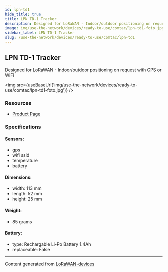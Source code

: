 ```yaml
---
id: lpn-td1
hide_title: true
title: LPN TD-1 Tracker
description: Designed for LoRaWAN - Indoor/outdoor positioning on request with GPS or WiFi
image: img/use-the-network/devices/ready-to-use/comtac/lpn-td1-foto.jpg
sidebar_label: LPN TD-1 Tracker
slug: /use-the-network/devices/ready-to-use/comtac/lpn-td1
---
```



## LPN TD-1 Tracker

Designed for LoRaWAN - Indoor/outdoor positioning on request with GPS or WiFi

<img src={useBaseUrl('img/use-the-network/devices/ready-to-use/comtac/lpn-td1-foto.jpg')} />

### Resources

- [Product Page](https://www.comtac.ch/en/products/tracking/tracker/lpn-td-1-tracker.html)

### Specifications

#### Sensors:

- gps
- wifi ssid
- temperature
- battery

#### Dimensions:

- width: 113 mm
- length: 52 mm
- height: 25 mm

#### Weight:

- 85 grams

#### Battery:

- type: Rechargable Li-Po Battery 1.4Ah
- replaceable: False

---

Content generated from [LoRaWAN-devices](https://github.com/TheThingsNetwork/lorawan-devices)
